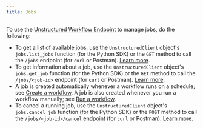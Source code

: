 ```yaml
---
title: Jobs
---
```


To use the [Unstructured Workflow Endpoint](/api/workflow/overview) to manage jobs, do the following:

- To get a list of available jobs, use the `UnstructuredClient` object's `jobs.list_jobs` function (for the Python SDK) or 
  the `GET` method to call the `/jobs` endpoint (for `curl` or Postman). [Learn more](/api/workflow/overview#list-jobs).
- To get information about a job, use the `UnstructuredClient` object's `jobs.get_job` function (for the Python SDK) or 
  the `GET` method to call the `/jobs/<job-id>` endpoint (for `curl` or Postman). [Learn more](/api/workflow/overview#get-a-job).
- A job is created automatically whenever a workflow runs on a schedule; see [Create a workflow](/api/workflow/workflows#create-a-workflow).
  A job is also created whenever you run a workflow manually; see [Run a workflow](/api/workflow/overview#run-a-workflow).
- To cancel a running job, use the `UnstructuredClient` object's `jobs.cancel_job` function (for the Python SDK) or 
  the `POST` method to call the `/jobs/<job-id>/cancel` endpoint (for `curl` or Postman). [Learn more](/api/workflow/overview#cancel-a-job).
